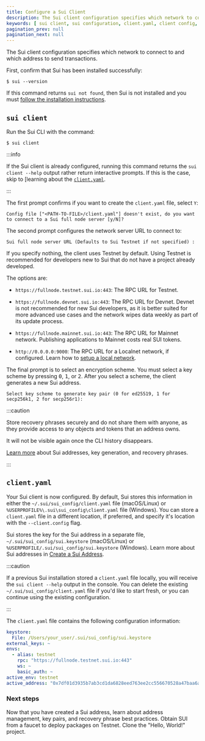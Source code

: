 ```yaml
---
title: Configure a Sui Client
description: The Sui client configuration specifies which network to connect to and which address to send transactions.
keywords: [ sui client, sui configuration, client.yaml, client config, local config, configure tooling, configure sui client, configure sui, config sui ]
pagination_prev: null
pagination_next: null
---
```


The Sui client configuration specifies which network to connect to and which address to send transactions. 

<Tabs className="tabsHeadingCentered--small">
<TabItem value="prereq" label="Prerequisites">

First, confirm that Sui has been installed successfully:

```
$ sui --version
```

If this command returns `sui not found`, then Sui is not installed and you must [follow the installation instructions](/guides/developer/getting-started/sui-install.mdx).

</TabItem>
</Tabs>

## `sui client` 

Run the Sui CLI with the command:

```
$ sui client
```

:::info 

If the Sui client is already configured, running this command returns the `sui client --help` output rather return interactive prompts. If this is the case, skip to [learning about the [`client.yaml`](#client-yaml).

:::

The first prompt confirms if you want to create the `client.yaml` file, select `Y`:

```
Config file ["<PATH-TO-FILE>/client.yaml"] doesn't exist, do you want to connect to a Sui full node server [y/N]?
```

The second prompt configures the network server URL to connect to:

```
Sui full node server URL (Defaults to Sui Testnet if not specified) :
```

If you specify nothing, the client uses Testnet by default. Using Testnet is recommended for developers new to Sui that do not have a project already developed. 

The options are:

- `https://fullnode.testnet.sui.io:443`: The RPC URL for Testnet.

- `https://fullnode.devnet.sui.io:443`: The RPC URL for Devnet. Devnet is not recommended for new Sui developers, as it is better suited for more advanced use cases and the network wipes data weekly as part of its update process.

- `https://fullnode.mainnet.sui.io:443`: The RPC URL for Mainnet network. Publishing applications to Mainnet costs real SUI tokens. 

- `http://0.0.0.0:9000`: The RPC URL for a Localnet network, if configured. Learn how to [setup a local network](/guides/developer/sui-101/local-network.mdx).

<ImportContent source="data-wipe.mdx" mode="snippet" />

The final prompt is to select an encryption scheme. You must select a key scheme by pressing <kbd>0</kbd>, <kbd>1</kbd>, or <kbd>2</kbd>. After you select a scheme, the client generates a new Sui address.

```
Select key scheme to generate key pair (0 for ed25519, 1 for secp256k1, 2 for secp256r1):
```

<ImportContent source="crypto-schemes.mdx" mode="snippet" />

:::caution 

Store recovery phrases securely and do not share them with anyone, as they provide access to any objects and tokens that an address owns.

It will not be visible again once the CLI history disappears.

[Learn more](/guides/developer/getting-started/get-address.mdx) about Sui addresses, key generation, and recovery phrases.

:::

## `client.yaml`

Your Sui client is now configured. By default, Sui stores this information in either the `~/.sui/sui_config/client.yaml` file (macOS/Linux) or `%USERPROFILE%\.sui\sui_config\client.yaml` file (Windows). You can store a `client.yaml` file in a different location, if preferred, and specify it's location with the `--client.config` flag. 

Sui stores the key for the Sui address in a separate file, `~/.sui/sui_config/sui.keystore` (macOS/Linux) or `%USERPROFILE/.sui/sui_config/sui.keystore` (Windows). Learn more about Sui addresses in [Create a Sui Address](/guides/developer/getting-started/get-address.mdx).

:::caution 

If a previous Sui installation stored a `client.yaml` file locally, you will receive the `sui client --help` output in the console. You can delete the existing `~/.sui/sui_config/client.yaml` file if you'd like to start fresh, or you can continue using the existing configuration. 

:::

The `client.yaml` file contains the following configuration information:

```yaml
keystore:
  File: /Users/your_user/.sui/sui_config/sui.keystore
external_keys: ~
envs:
  - alias: testnet
    rpc: "https://fullnode.testnet.sui.io:443"
    ws: ~
    basic_auth: ~
active_env: testnet
active_address: "0x7df01d3935b7ab3cd1da6828eed763ee2cc556670528a47baa6af8c251866e48"
```

<div className="next-steps-module">
  <div className="next-steps-header">
    <h3>Next steps</h3>
  </div>
  <div className="next-steps-grid">
    <Card className="plausible-event-name=client+address+button"
      title="Learn More About Sui Addresses" 
      href="/guides/developer/getting-started/get-address"
    >
      Now that you have created a Sui address, learn about address management, key pairs, and recovery phrase best practices. 
    </Card>
    <Card className="plausible-event-name=client+faucet+button"
      title="Get SUI from Faucet" 
      href="/guides/developer/getting-started/get-coins"
    >
      Obtain SUI from a faucet to deploy packages on Testnet.
    </Card>
        <Card className="plausible-event-name=client+hello+button"
      title="Hello, World!" 
      href="/guides/developer/getting-started/hello-world"
    >
      Clone the "Hello, World!" project.
    </Card>
  </div>
</div>

